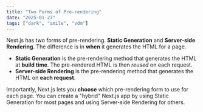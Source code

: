 ```yaml
---
title: "Two Forms of Pre-rendering"
date: "2025-01-27"
tags: ["dark", "smile", "vdm"]
---
```


Next.js has two forms of pre-rendering. **Static Generation** and **Server-side Rendering**. The difference is in **when** it generates the HTML for a page.

<CustomImage
  src="https://raw.githubusercontent.com/byeongrfc/blogposts/main/images/smile.png"
  alt="Very Dark Smile"
  priority={true}
/>

- **Static Generation** is the pre-rendering method that generates the HTML at **build time**. The pre-rendered HTML is then _reused_ on each request.
- **Server-side Rendering** is the pre-rendering method that generates the HTML on **each request**.

Importantly, Next.js lets you **choose** which pre-rendering form to use for each page. You can create a "hybrid" Next.js app by using Static Generation for most pages and using Server-side Rendering for others.
